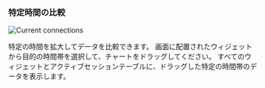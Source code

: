 ### 特定時間の比較

<InDoc product="postgresql,mysql,oracle-pro,oracle"><ImgLang img='db-count-trend-extend-time.png' desc='アクティブセッション' /></InDoc>

<InDoc product="redis"><ImgLang img='db-count-trend-extend-time-redis.png' desc='1秒あたりの処理命令数' /></InDoc>

<InDoc product="altibase,cubrid"><ImgLang img='db-count-trend-extend-time-altibase.png' desc='1秒あたりの処理命令数' multi="true" /></InDoc>

<InDoc product="mongodb">

![Current connections](/img/db-count-trend-extend-time-mongodb.png)

</InDoc>

特定の時間を拡大してデータを比較できます。 画面に配置されたウィジェットから目的の時間帯を選択して、チャートをドラッグしてください。 すべてのウィジェットとアクティブセッションテーブルに、ドラッグした特定の時間帯のデータを表示します。
